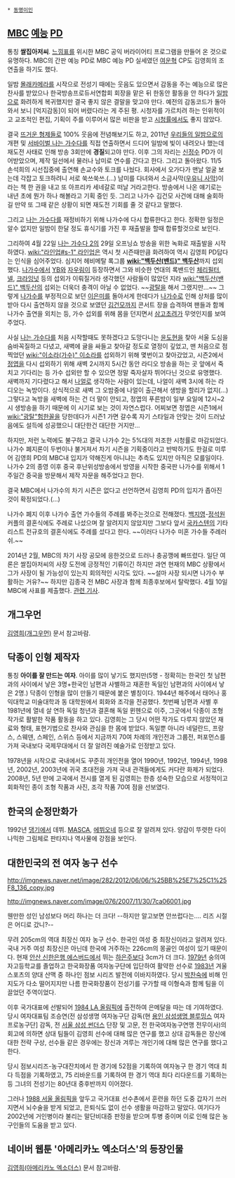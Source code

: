  * [[동명이인]]

== [[문화방송|MBC]] [[예능#s-2|예능]] [[PD#s-1|PD]] ==
통칭 '''쌀집아저씨'''.
[[느낌표]]를 위시한 MBC 공익 버라이어티 프로그램을 만들어 온 것으로 유명하다. MBC의 간판 예능 PD로 MBC 예능 PD 실세였던 [[여운혁]] CP도 김영희의 조연출을 하기도 했다.

일밤 [[몰래카메라]]를 시작으로 전성기 때에는 웃음도 있으면서 감동을 주는 예능으로 많은 찬사를 받았으나 한국방송프로듀서연합회 회장을 맡은 뒤 한동안 활동을 안 하다가 [[일밤]]으로 화려하게 복귀했지만 결국 좋지 않은 결말을 맞고야 만다. 예전의 감동코드가 돌아와서 보니 [억지감동]이 되어 버렸다라는 게 주된 평. 시청자를 가르치려 하는 인위적이고 교조적인 편집, 기획이 주를 이루어서 많은 비판을 받고 [[시청률]]에서도 좋지 않았다.

결국 [[뜨거운 형제들]]로 100% 웃음에 전념해보기도 하고, 2011년 [[일밤|우리들의 일밤]]으로의 개편 및 [[서바이벌 나는 가수다]]를 직접 연출하면서 드디어 일밤에 빛이 내려오나 했는데 재도전 사태로 인해 방송 3회만에 '''경질'''되고야 만다. 이후 그의 자리는 [[신정수]] PD가 이어받았으며, 제작 일선에서 물러나 남미로 연수를 간다고 한다. 그리고 돌아왔다. 11/5 손석희의 시선집중에 출연해 손교수와 토크를 나눴다. 회사에서 오가다가 맨날 얼굴 보는데 각잡고 토크하려니 서로 쑥쓰쑥쓰.(...) 남미를 다녀와서 소금사막([[우유니 사막]])이라는 책 한 권을 내고 또 아프리카 세네갈로 떠날 거라고한다. 방송에서 나온 얘기로는 내년 초에 뭔가 하나 해볼라고 기획 중인 듯. 그리고 나가수 김건모 사건에 대해 술회하길 만약 또 그때 같은 상황이 되면 재도전 기회를 줄 것 같다고 말했다.

그리고 [[나는 가수다]]를 재정비하기 위해 나가수에 다시 합류한다고 한다. 정확한 일정은 알수 없지만 일밤이 한달 정도 휴식기를 가진 후 재출발을 할때 합류할것으로 보인다.

그리하여 4월 22일 [[나는 가수다 2]]의 29일 오프닝쇼 방송을 위한 녹화로 재출발을 시작하였다. [[wiki:"라인업#s-1" 라인업]]은 역시 첫 시즌때만큼 화려하여 역시 김영희 PD답다는 인식을 심어주었다. 심지어 헤비메탈 록그룹 '''[[wiki:"백두산(밴드)" 백두산]]'''까지 섭외했다. [[나가수]]에서 [[YB]]와 [[자우림]]이 등장하면서 그와 비슷한 연대의 록밴드인 [[체리필터]], [[넬]], [[크라잉넛]] 등의 섭외가 이뤄질거라 생각했던 사람들이 많았던 지라 [[wiki:"백두산(밴드)" 백두산]]의 섭외는 더욱더 충격이 아닐 수 없었다. ~~[[광탈]]을 해서 그랬지만...~~ 그렇게 [[나가수]]를 부정적으로 보던 [[이은미]]를 돌아서게 한데다가 [[나가수]]로 인해 상처를 많이 받아 다시 출연하지 않을 것으로 보였던 [[김건모]]까지 콘서트 장을 습격하여 팬들과 함께 나가수 출연을 외치는 등, 가수 섭외를 위해 몸을 던지면서 [[삼고초려]]가 무엇인지를 보여주었다.

사실 [[나는 가수다]]를 처음 시작할때도 못하겠다고 도망다니는 [[윤도현]]을 찾아 서울 도심을 숨바꼭질하고 다녔고, 새벽에 귤을 싸들고 찾아갈 정도로 열정이 깊었고, 맨 처음으로 점찍었던 [[wiki:"이소라(가수)" 이소라]]를 섭외하기 위해 몇번이고 찾아갔었고, 시즌2에서 [[정엽]]을 다시 섭외하기 위해 새벽 2시까지 5시간 동안 라디오 방송을 하는 곳 앞에서 죽치고 기다리는 등 가수 섭외만 할 수 있으면 정말 죽자살자 뛰어다닌 것으로 유명했다. 새벽까지 기다렸다고 해서 [[나얼]]로 생각하는 사람이 있는데, 나얼이 새벽 3시에 하는 라디오는 녹방이다. 상식적으로 새벽 그 오밤중에 나얼이 출근해서 생방을 할리가 없지(...) 그렇다고 녹방을 새벽에 하는 건 더 말이 안되고, 정엽의 푸른밤이 일부 요일에 12시~2시 생방송을 하기 때문에 이 시기로 보는 것이 자연스럽다. 어찌보면 정엽은 시즌1에서 [[wiki:"광탈"험한꼴]]을 당한데다가 시즌1 가면 갈수록 자기 스타일과 안맞는 것이 드러났음에도 설득에 성공했으니 대단한건 대단한 거지만...

하지만, 저런 노력에도 불구하고 결국 나가수 2는 5%대의 저조한 시청률로 마감되었다. 나가수 폐지론이 두번이나 불거져서 차기 시즌을 기획중이라고 반박하기도 한걸로 미루어 김영희 PD의 MBC내 입지가 약해진게 아니냐는 추측도 있지만 아직은 모를일이다. 나가수 2의 종영 이후 중국 후난위성방송에서 방영을 시작한 중국판 나가수를 위해서 1주일간 중국을 방문해서 제작 자문을 해주었다고 한다.

결국 MBC에서 나가수의 차기 시즌은 없다고 선언하면서 김영희 PD의 입지가 좁아진 것이 확정되었다.(...)

나가수 폐지 이후 나가수 출연 가수들의 주례를 봐주는것으로 전해졌다. [[백지영]]-[[정석원]] 커플의 결혼식에도 주례로 나섰으며 잘 알려지지 않았지만 그보다 앞서 [[국카스텐]]의 기타리스트 전규호의 결혼식에도 주례를 섰다고 한다. ~~이러다 나가수 미혼 가수들 주례러쉬.~~ 

2014년 2월, MBC의 차기 사장 공모에 응한것으로 드러나 충공깽에 빠뜨렸다. 일단 여론은 쌀집아저씨의 사장 도전에 긍정적인 기류이긴 하지만 과연 현재의 MBC 상황에서 그가 사장이 될 가능성이 있는지 회의적인 시각도 있다. ~~설마 사장 되시면 나가수 부활하는 거유?~~ 하지만 김종국 전 MBC 사장과 함께 최종후보에서 탈락했다.
4월 10일 MBC에 사표를 제출했다. [http://m.entertain.naver.com/read?oid=109&aid=0003039261 관련 기사].
== 개그우먼 ==
[[김영희(개그우먼)]] 문서 참고바람.

== 닥종이 인형 제작자 ==
통칭 '''아이를 잘 만드는 여자'''. 아이를 많이 낳기도 했지만(5명 - 정확히는 한국인 첫 남편과의 사이에서 낳은 3명+한국인 남편과 사별하고 재혼한 독일인 남편과의 사이에서 낳은 2명.) 닥종이 인형을 많이 만들기 때문에 붙은 별칭이다.
1944년 해주에서 태어나 홍익대학교 미술대학과 동 대학원에서 회화와 조각을 전공했다. 첫번째 남편과 사별 후 1981년에 열네 살 연하 독일 청년과 결혼해 독일 뮌헨으로 이주, 그곳에서 닥종이 조형작가로 활발한 작품 활동을 하고 있다. 김영희는 그 당시 어떤 작가도 다루지 않았던 재료와 형태, 표현기법으로 찬사와 관심을 한 몸에 받았다. 독일뿐 아니라 네덜란드, 프랑스, 스웨덴, 스페인, 스위스 등에서 지금까지 70여 차례의 개인전과 그룹전, 퍼포먼스를 가져 국내보다 국제무대에서 더 잘 알려진 예술가로 인정받고 있다.

1978년을 시작으로 국내에서도 꾸준히 개인전을 열어 1990년, 1992년, 1994년, 1998년, 2002년, 2003년에 귀국 초대전을 가져 국내 관객들에게도 커다란 화제가 되었다. 2008년, 5년 만에 고국에서 전시를 열게 된 김영희는 한층 성숙한 모습으로 서정적이고 회화적인 종이 조형 작품과 사진, 조각 작품 70여 점을 선보였다.

== 한국의 순정만화가 ==
1992년 [[댕기]]에서 데뷔. [[MASCA]], [[에뷔오네]] 등으로 잘 알려져 있다. 양감이 뚜렷한 다이나믹한 그림체로 판타지나 역사물에 강점을 보인다.  

==  대한민국의 전 여자 농구 선수 ==

http://imgnews.naver.net/image/282/2012/06/06/%25BB%25E7%25C1%25F8_136_copy.jpg

http://imgnews.naver.com/image/076/2007/11/30/7ca06001.jpg

웬만한 성인 남성보다 머리 하나는 더 크다! --하지만 알고보면 안쓰럽다는.... 리즈 시절은 어디로 갔니?--

무려 205cm의 역대 최장신 여자 농구 선수. 한국인 여성 중 최장신이라고 알려져 있다. 국내 거주 여성 최장신은 아닌데 한국에 거주하는 226cm의 몽골인 여성이 있기 때문이다. 현재 [[안산 신한은행 에스버드]]에서 뛰는 [[하은주]]보다 3cm가 더 크다. [[1979년]] 숭의여자고등학교를 졸업하고 한국화장품 여자농구단에 입단하여 활약한 선수로 [[1983년]] 겨울 스포츠의 양대 산맥 중 하나인 점보 시리즈 발전에 이바지하였다. 당시 [[박찬숙]]에 비해 인지도가 다소 떨어지지만 나름 한국화장품이 전성기를 구가할 때 이형숙과 함께 팀을 이끌었던 주역이었다.

이후 국가대표에 선발되어 [[1984 LA 올림픽]]에 출전하여 은메달을 따는 데 기여하였다. 당시 여자대표팀 조승연(전 삼성생명 여자농구단 감독(현 [[용인 삼성생명 블루밍스]] 여자프로농구단] 감독, 전 [[서울 삼성 썬더스]] 단장 및 고문, 전 한국여자농구연맹 전무이사)의 회고에 의하면 상대 팀들이 김영희 선수에 대해 많은 연구를 했고 상대 감독들은 장신에 대한 전략 구상, 선수들 같은 경우에는 장신과 겨루는 개인기에 대해 많은 연구를 했다고 한다.

당시 점보시리즈-농구대잔치에서 한 경기에 52점을 기록하여 여자농구 한 경기 역대 최다 득점을 기록하였고, 75 리바운드를 기록하여 한 경기 역대 최다 리다운드를 기록하는 등 그녀의 전성기는 80년대 중후반까지 이어졌다.

그러나 [[1988 서울 올림픽]]을 앞두고 국가대표 선수촌에서 훈련을 하던 도중 갑자기 쓰러지면서 뇌수술을 받게 되었고, 은퇴식도 없이 선수 생활을 마감하고 말았다. 여기다가 2002년에 거인병이라 불리는 말단비대증 판정을 받으며 투병 중이며 이로 인해 많은 농구인들의 도움을 받고 있다.

== 네이버 웹툰 '아메리카노 엑소더스'의 등장인물 ==
[[김영희(아메리카노 엑소더스)]] 문서 참고바람.
